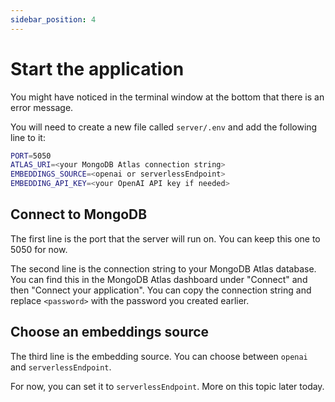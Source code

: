 ```yaml
---
sidebar_position: 4
---
```


# Start the application

You might have noticed in the terminal window at the bottom that there is an error message.

You will need to create a new file called `server/.env` and add the following line to it:

```bash
PORT=5050
ATLAS_URI=<your MongoDB Atlas connection string>
EMBEDDINGS_SOURCE=<openai or serverlessEndpoint>
EMBEDDING_API_KEY=<your OpenAI API key if needed>
```

## Connect to MongoDB

The first line is the port that the server will run on. You can keep this one to 5050 for now.

The second line is the connection string to your MongoDB Atlas database. You can find this in the MongoDB Atlas dashboard under "Connect" and then "Connect your application". You can copy the connection string and replace `<password>` with the password you created earlier.

## Choose an embeddings source

The third line is the embedding source. You can choose between `openai` and `serverlessEndpoint`.

For now, you can set it to `serverlessEndpoint`. More on this topic later today.